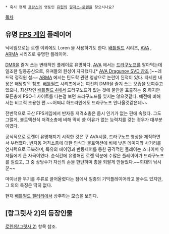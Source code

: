  * 혹시 현재 [[프랑스]]의 영토인 [[유럽]]의 [[알자스-로렌]]을 찾으시나요?

[[목차]]

== 유명 [[FPS 게임]] 플레이어 ==

닉네임으로는 로렌 이외에도 Loren 을 사용하기도 한다.
[[배틀필드]] 시리즈, [[AVA]] , [[ARMA]] 시리즈로 유명한 플레이어.

[[DMR]]을 즐겨 쓰는 변태적인 플레이로 유명하다.
[[AVA]] 에서는 [[드라구노프]]를 팔아먹는데 일조한 일등공신으로, 유져들의 원성이 자자했다.[* [[AVA/무기(스나이퍼)/판매 종료 무기#2.2.|AVA Dragunov SVD 참조]] ]~~레드덕 정직원 설~~
[[ARMA]] 에서는 탄도학 관련 영상으로 논란이 된적이 있다. 자세한 내용은 해당항목 참조.
[[배틀필드]] 시리즈에서는 여전히 DMR을 즐겨 쓰는 모습을 보여주고 있으나, 최신작인 [[배틀필드 4]]에서 드라구노프가 없는 것에 불만을 표출하는 중.하지만 모든총에 PSO-1 사이트를 다는걸 보면 드라구노프를 잊지는 않으것같다. 예전에 비해서는 비교적 조용한 편.~~어쩌냐 하드라인에도 드라구노프 안나올것같은데~~

전반적으로 국산 FPS게임에서 반자동 저격소총은 몹시 인기가 없는 편에 속했다.
그도 그럴게, 볼트액션식 저격소총에 비해 딱히 쓸 이유가 없는 능력치를 갖는 경우가 대부분이였다.

공식적으로 로렌이 유명해지기 시작한 것은 구 AVA시절, 드라구노프 영상을 제작하면서 부터였다.
반자동 저격소총에 대한 인식과 볼트액션에 비해 낮은 데미지와 사거리를 연사력으로 극복하며, 특유의 에이밍과 반동제어를 통한 공격적인 플레이는 스나이퍼 유져들에게 큰 자극이였다.
순식간에 유명해진 로렌 덕분에 수많은 플레이어가 드라구노프를 질렀고, 그 중 상당수가 자신의 손을 한탄하며 총을 되팔게 만들었다.~~희대의 낚시꾼~~

마이너한 무기를 주류로 끌어올렸다는 점에서 일종의 기믹플레이어라고 볼수도 있지만, 그 외의 특징은 딱히 없다.

현재 [[배틀필드 갤러리]]에서 상주하는 모습을 보인다.

== [랑그릿사 2]의 등장인물 ==
[[로렌(랑그릿사 2)]] 항목 참조.
